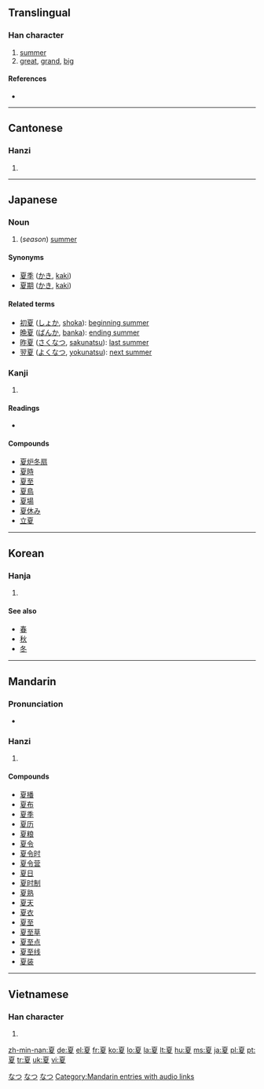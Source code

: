 {{zh-hanzi|{{zh-lookup|夏}}}}
==Translingual==

===Han character===
{{Han char|rn=35|rad=夊|as=07|sn=10|four=1024<sub>7</sub>|canj=一山竹水 (MUHE)}}

# [[summer]]
# [[great]], [[grand]], [[big]]

====References====
* {{Han ref|kx=0245.120|dkj=05720|dj=0485.290|hdz=20869.100|uh=590F|ud=22799|bh=AE4C|bd=44620}}

----

==Cantonese==

===Hanzi===
{{yue-hanzi|jyut=|y=ha6}}

# {{defn|Cantonese|sort=夊07}}

----

==Japanese==

===Noun===
{{ja-noun|k|hira=なつ|rom=natsu}}

# (''season'') [[summer]]

====Synonyms====
* [[夏季]] ([[かき]], [[kaki]])
* [[夏期]] ([[かき]], [[kaki]])
====Related terms====
* [[初夏]] ([[しょか]], [[shoka]]): [[beginning summer]]
* [[晩夏]] ([[ばんか]], [[banka]]): [[ending summer]]
* [[昨夏]] ([[さくなつ]], [[sakunatsu]]): [[last summer]]
* [[翌夏]] ([[よくなつ]], [[yokunatsu]]): [[next summer]]

===Kanji===
{{ja-kanji|grade=2|rs=夊07}}

# {{defn|Japanese}}

====Readings====
* {{ja-readings|on=[[か]] (ka), [[げ]] (ge)|kun=[[なつ]] (natsu)}}

====Compounds====
* [[夏炉冬扇]]
* [[夏時]]
* [[夏至]]
* [[夏鳥]]
* [[夏場]]
* [[夏休み]]
* [[立夏]]

[[Category:1000 Japanese basic words|なつ]]
[[Category:ja:Seasons|なつ]]
[[Category:ja:Calendar terms|なつ]]

----

==Korean==

===Hanja===
{{ko-hanja|hangeul=[[하]]|rv=ha|mr=ha}}

# {{defn|Korean|sort=夊07}}

====See also====
* [[春]]
* [[秋]]
* [[冬]]

----

==Mandarin==

===Pronunciation===
*{{audio|zh-xià.ogg|audio}}

===Hanzi===
{{cmn-hanzi|pin=[[xià]] ([[xia4]])|wg=hsia<sup>4</sup>}}

# {{defn|Mandarin|sort=夊07}}

====Compounds====
* [[夏播]]
* [[夏布]]
* [[夏季]]
* [[夏历]]
* [[夏粮]]
* [[夏令]]
* [[夏令时]]
* [[夏令营]]
* [[夏日]]
* [[夏时制]]
* [[夏熟]]
* [[夏天]]
* [[夏衣]]
* [[夏至]]
* [[夏至草]]
* [[夏至点]]
* [[夏至线]]
* [[夏装]]

[[Category:Mandarin entries with audio links]]

----

==Vietnamese==

===Han character===
{{vi-hantu|[[hạ]], [[hè]]|rs=夊07}}

# {{defn|Vietnamese|sort=夊07}}

[[zh-min-nan:夏]]
[[de:夏]]
[[el:夏]]
[[fr:夏]]
[[ko:夏]]
[[lo:夏]]
[[la:夏]]
[[lt:夏]]
[[hu:夏]]
[[ms:夏]]
[[ja:夏]]
[[pl:夏]]
[[pt:夏]]
[[tr:夏]]
[[uk:夏]]
[[vi:夏]]